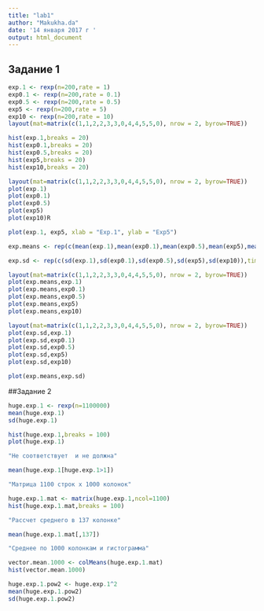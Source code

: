```yaml
---
title: "lab1"
author: "Makukha.da"
date: '14 января 2017 г '
output: html_document
---
```

## Задание 1
```r
exp.1 <- rexp(n=200,rate = 1)
exp0.1 <- rexp(n=200,rate = 0.1)
exp0.5 <- rexp(n=200,rate = 0.5)
exp5 <- rexp(n=200,rate = 5)
exp10 <- rexp(n=200,rate = 10)
layout(mat=matrix(c(1,1,2,2,3,3,0,4,4,5,5,0), nrow = 2, byrow=TRUE))

hist(exp.1,breaks = 20)
hist(exp0.1,breaks = 20)
hist(exp0.5,breaks = 20)
hist(exp5,breaks = 20)
hist(exp10,breaks = 20)

layout(mat=matrix(c(1,1,2,2,3,3,0,4,4,5,5,0), nrow = 2, byrow=TRUE))
plot(exp.1)
plot(exp0.1)
plot(exp0.5)
plot(exp5)
plot(exp10)R

plot(exp.1, exp5, xlab = "Exp.1", ylab = "Exp5")

exp.means <- rep(c(mean(exp.1),mean(exp0.1),mean(exp0.5),mean(exp5),mean(exp10)),times=40)

exp.sd <- rep(c(sd(exp.1),sd(exp0.1),sd(exp0.5),sd(exp5),sd(exp10)),times=40)

layout(mat=matrix(c(1,1,2,2,3,3,0,4,4,5,5,0), nrow = 2, byrow=TRUE))
plot(exp.means,exp.1)
plot(exp.means,exp0.1)
plot(exp.means,exp0.5)
plot(exp.means,exp5)
plot(exp.means,exp10)

layout(mat=matrix(c(1,1,2,2,3,3,0,4,4,5,5,0), nrow = 2, byrow=TRUE))
plot(exp.sd,exp.1)
plot(exp.sd,exp0.1)
plot(exp.sd,exp0.5)
plot(exp.sd,exp5)
plot(exp.sd,exp10)

plot(exp.means,exp.sd)


```
##Задание 2
```r
huge.exp.1 <- rexp(n=1100000)
mean(huge.exp.1)
sd(huge.exp.1)

hist(huge.exp.1,breaks = 100)
plot(huge.exp.1)

"Не соответствует  и не должна"

mean(huge.exp.1[huge.exp.1>1])

"Матрица 1100 строк х 1000 колонок"

huge.exp.1.mat <- matrix(huge.exp.1,ncol=1100)
hist(huge.exp.1.mat,breaks = 100)

"Рассчет среднего в 137 колонке"

mean(huge.exp.1.mat[,137])

"Среднее по 1000 колонкам и гистограмма"

vector.mean.1000 <- colMeans(huge.exp.1.mat)
hist(vector.mean.1000)

huge.exp.1.pow2 <- huge.exp.1^2
mean(huge.exp.1.pow2)
sd(huge.exp.1.pow2)
```

